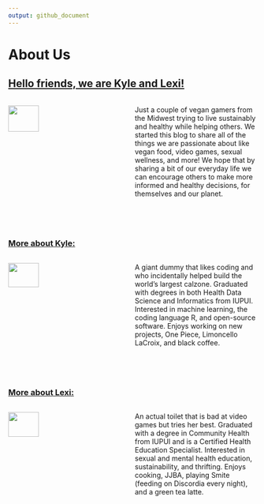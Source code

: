 ```yaml
---
output: github_document
---
```


# About Us

## <u> Hello friends, we are Kyle and Lexi! </u>

<!-- Row Start -->
:::: {style="display: grid; grid-template-columns: 1fr 1fr; grid-column-gap: 10px;"}

<!-- Column 1 Start -->
::: {}

![](../images/kyle_and_lexi_avatar.jpg){width=50%} 
<!-- Column 1 End -->
:::

<!-- Column 2 Start -->
::: {}

Just a couple of vegan gamers from the Midwest trying to live sustainably and healthy while helping others. We started this blog to share all of the things we are passionate about like vegan food, video games, sexual wellness, and more! We hope that by sharing a bit of our everyday life we can encourage others to make more informed and healthy decisions, for themselves and our planet.

<!-- Column 2 End -->
:::

<br>

<!-- Row End -->
::::

### <u> More about Kyle: </u> ###

:::: {style="display: grid; grid-template-columns: 1fr 1fr; grid-column-gap: 10px;"}

::: {}

![](../images/Kyle derp with the meteorite.jpg){width=50%}

:::

::: {}

A giant dummy that likes coding and who incidentally helped build the world’s largest calzone. Graduated with degrees in both Health Data Science and Informatics from IUPUI. Interested in machine learning, the coding language R, and open-source software. Enjoys working on new projects, One Piece, Limoncello LaCroix, and black coffee.

:::

<br>

::::

### <u> More about Lexi: </u> ###

:::: {style="display: grid; grid-template-columns: 1fr 1fr; grid-column-gap: 10px;"}

::: {}

![](../images/Lexi derp on the steps.jpg){width=50%}

:::

::: {}

An actual toilet that is bad at video games but tries her best. Graduated with a degree in Community Health from IUPUI and is a Certified Health Education Specialist. Interested in sexual and mental health education, sustainability, and thrifting. Enjoys cooking, JJBA, playing Smite (feeding on Discordia every night), and a green tea latte. 

:::

::::